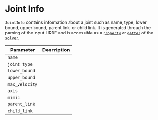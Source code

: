 # Joint Info

`JointInfo` contains information about a joint such as name, type, lower bound, upper bound, parent link, or child link. It is generated through the parsing of the input URDF and is accessible as a [`property`](../Solver/Properties/) or [`getter`](../Solver/Methods/) of the [`solver`](../Solver/).

| Parameter | Description |
|---|---|
|`name`||
|`joint type`||
|`lower_bound`||
|`upper_bound`||
|`max_velocity`||
|`axis`||
|`mimic`||
|`parent_link`||
|`child_link`||
